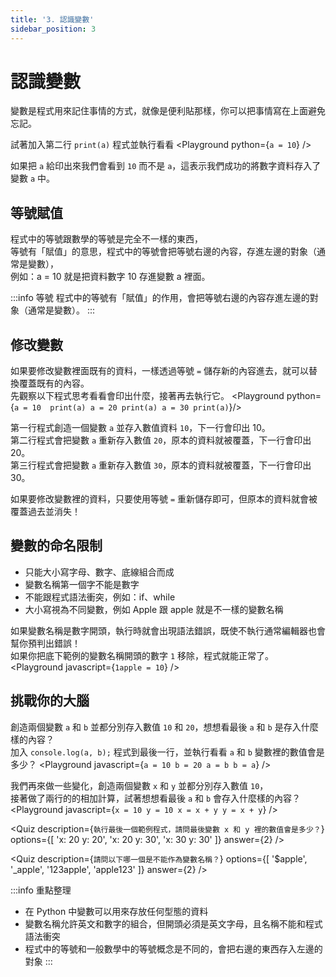 ```yaml
---
title: '3. 認識變數'
sidebar_position: 3
---
```


# 認識變數
變數是程式用來記住事情的方式，就像是便利貼那樣，你可以把事情寫在上面避免忘記。

試著加入第二行 `print(a)` 程式並執行看看
<Playground python={`a = 10`} />

如果把 `a` 給印出來我們會看到 `10` 而不是 `a`，這表示我們成功的將數字資料存入了變數 `a` 中。

## 等號賦值
程式中的等號跟數學的等號是完全不一樣的東西，<br/>
等號有「賦值」的意思，程式中的等號會把等號右邊的內容，存進左邊的對象（通常是變數），<br/>
例如：a = 10 就是把資料數字 10 存進變數 a 裡面。

:::info 等號
程式中的等號有「賦值」的作用，會把等號右邊的內容存進左邊的對象（通常是變數）。
:::

## 修改變數
如果要修改變數裡面既有的資料，一樣透過等號 `=` 儲存新的內容進去，就可以替換覆蓋既有的內容。<br/>
先觀察以下程式思考看看會印出什麼，接著再去執行它。
<Playground python={`
a = 10 
print(a)
a = 20
print(a)
a = 30
print(a)
`}/>

第一行程式創造一個變數 `a` 並存入數值資料 `10`，下一行會印出 10。<br/>
第二行程式會把變數 `a` 重新存入數值 `20`，原本的資料就被覆蓋，下一行會印出 20。<br/>
第三行程式會把變數 `a` 重新存入數值 `30`，原本的資料就被覆蓋，下一行會印出 30。

如果要修改變數裡的資料，只要使用等號 `=` 重新儲存即可，但原本的資料就會被覆蓋過去並消失！

## 變數的命名限制
* 只能大小寫字母、數字、底線組合而成
* 變數名稱第一個字不能是數字
* 不能跟程式語法衝突，例如：if、while
* 大小寫視為不同變數，例如 Apple 跟 apple 就是不一樣的變數名稱

如果變數名稱是數字開頭，執行時就會出現語法錯誤，既使不執行通常編輯器也會幫你預判出錯誤！<br/>
如果你把底下範例的變數名稱開頭的數字 `1` 移除，程式就能正常了。
<Playground javascript={`
1apple = 10
`} />

## 挑戰你的大腦
創造兩個變數 `a` 和 `b` 並都分別存入數值 `10` 和 `20`，想想看最後 `a` 和 `b` 是存入什麼樣的內容？<br/>
加入 `console.log(a, b);` 程式到最後一行，並執行看看 `a` 和 `b` 變數裡的數值會是多少？
<Playground javascript={`
a = 10
b = 20
a = b
b = a
`} />

我們再來做一些變化，創造兩個變數 `x` 和 `y` 並都分別存入數值 `10`，<br/>
接著做了兩行的的相加計算，試著想想看最後 `a` 和 `b` 會存入什麼樣的內容？<br/>
<Playground javascript={`
x = 10
y = 10
x = x + y
y = x + y
`} />

<Quiz
  description={`執行最後一個範例程式，請問最後變數 x 和 y 裡的數值會是多少？`}
  options={[ 'x: 20 y: 20', 'x: 20 y: 30', 'x: 30 y: 30' ]}
  answer={2}
/>

<Quiz
  description={`請問以下哪一個是不能作為變數名稱？`}
  options={[ '$apple', '_apple', '123apple', 'apple123' ]}
  answer={2}
/>

:::info 重點整理
* 在 Python 中變數可以用來存放任何型態的資料
* 變數名稱允許英文和數字的組合，但開頭必須是英文字母，且名稱不能和程式語法衝突
* 程式中的等號和一般數學中的等號概念是不同的，會把右邊的東西存入左邊的對象
:::